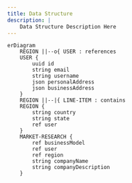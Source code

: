 ```yaml
---
title: Data Structure
description: |
    Data Structure Description Here
---
```


```mermaid
erDiagram
    REGION ||--o{ USER : references
    USER {
        uuid id
        string email
        string username
        json personalAddress  
        json businessAddress
    }
    REGION ||--|{ LINE-ITEM : contains
    REGION {
        string country
        string state
        ref user
    }
    MARKET-RESEARCH {
        ref businessModel
        ref user
        ref region
        string companyName
        string companyDescription
    }
```

### 
